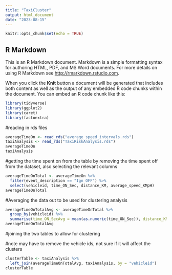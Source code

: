 ```yaml
---
title: "TaxiCluster"
output: html_document
date: "2023-08-15"
---
```


```r
knitr::opts_chunk$set(echo = TRUE)
```

## R Markdown

This is an R Markdown document. Markdown is a simple formatting syntax for authoring HTML, PDF, and MS Word documents. For more details on using R Markdown see <http://rmarkdown.rstudio.com>.

When you click the **Knit** button a document will be generated that includes both content as well as the output of any embedded R code chunks within the document. You can embed an R code chunk like this:
```r
library(tidyverse)
library(ggplot2)
library(caret)
library(factoextra)
```
#reading in rds files
```r
averageTimeOn <- read_rds("average_speed_intervals.rds")
taxiAnalysis <- read_rds("TaxiRiskAnalysis.rds")
averageTimeOn
taxiAnalysis
```
#getting the time spent on from the table by removing the time spent off from the dataset, also selecting the relevant columns
```r
averageTimeOnTotal <- averageTimeOn %>% 
  filter(event_description == "Ign OFF") %>% 
  select(vehicleid, time_ON_Sec, distance_KM, average_speed_KMpH)
averageTimeOnTotal
```
#Averaging the data out to be used for clustering analysis
```r
averageTimeOnTotalAvg <- averageTimeOnTotal %>% 
  group_by(vehicleid) %>% 
  summarise(time_ON_SecAvg = mean(as.numeric(time_ON_Sec)), distance_KMAvg = mean(as.numeric(distance_KM)), average_speed_KMpHAvg = mean(as.numeric(average_speed_KMpH)))
averageTimeOnTotalAvg
```
#joining the two tables to allow for clustering 

#note may have to remove the vehicle ids, not sure if it will affect the clusters
```r
clusterTable <- taxiAnalysis %>% 
  left_join(averageTimeOnTotalAvg, taxiAnalysis, by = "vehicleid")
clusterTable
```

